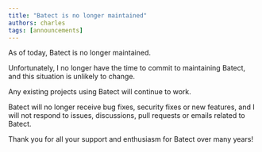 ```yaml
---
title: "Batect is no longer maintained"
authors: charles
tags: [announcements]
---
```


As of today, Batect is no longer maintained.

Unfortunately, I no longer have the time to commit to maintaining Batect, and this situation is unlikely to change.

Any existing projects using Batect will continue to work.

Batect will no longer receive bug fixes, security fixes or new features, and I will not respond to issues, discussions, pull requests or emails related to Batect.

Thank you for all your support and enthusiasm for Batect over many years!
